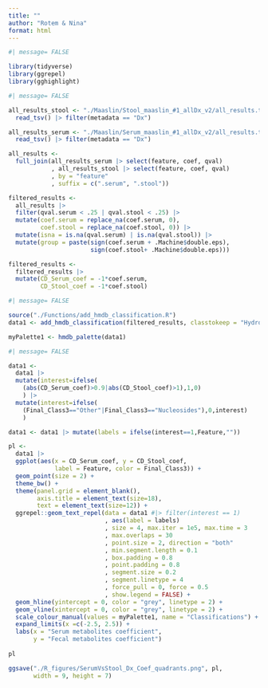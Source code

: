 ```yaml
---
title: ""
author: "Rotem & Nina"
format: html
---
```

  
```r
#| message= FALSE

library(tidyverse)
library(ggrepel)
library(gghighlight)
```

```r
#| message= FALSE

all_results_stool <- "./Maaslin/Stool_maaslin_#1_allDx_v2/all_results.tsv" |> 
  read_tsv() |> filter(metadata == "Dx")

all_results_serum <- "./Maaslin/Serum_maaslin_#1_allDx_v2/all_results.tsv" |> 
  read_tsv() |> filter(metadata == "Dx")
```

```r
all_results <- 
  full_join(all_results_serum |> select(feature, coef, qval)
            , all_results_stool |> select(feature, coef, qval)
            , by = "feature"
            , suffix = c(".serum", ".stool"))

filtered_results <- 
  all_results |> 
  filter(qval.serum < .25 | qval.stool < .25) |> 
  mutate(coef.serum = replace_na(coef.serum, 0), 
         coef.stool = replace_na(coef.stool, 0)) |> 
  mutate(isna = is.na(qval.serum) | is.na(qval.stool)) |> 
  mutate(group = paste(sign(coef.serum + .Machine$double.eps), 
                       sign(coef.stool+ .Machine$double.eps)))

filtered_results <- 
  filtered_results |> 
  mutate(CD_Serum_coef = -1*coef.serum,
         CD_Stool_coef = -1*coef.stool)
```

```r
#| message= FALSE

source("./Functions/add_hmdb_classification.R")
data1 <- add_hmdb_classification(filtered_results, classtokeep = "Hydroxy") 

myPalette1 <- hmdb_palette(data1)
```

```r
#| message= FALSE

data1 <- 
  data1 |> 
  mutate(interest=ifelse(
    (abs(CD_Serum_coef)>0.9|abs(CD_Stool_coef)>1),1,0)
    ) |> 
  mutate(interest=ifelse(
    (Final_Class3=="Other"|Final_Class3=="Nucleosides"),0,interest)
    )

data1 <- data1 |> mutate(labels = ifelse(interest==1,Feature,""))
```


```r

pl <- 
  data1 |> 
  ggplot(aes(x = CD_Serum_coef, y = CD_Stool_coef, 
             label = Feature, color = Final_Class3)) + 
  geom_point(size = 2) + 
  theme_bw() +
  theme(panel.grid = element_blank(), 
        axis.title = element_text(size=18), 
        text = element_text(size=12)) +
  ggrepel::geom_text_repel(data = data1 #|> filter(interest == 1)
                           , aes(label = labels)
                           , size = 4, max.iter = 1e5, max.time = 3
                           , max.overlaps = 30
                           , point.size = 2, direction = "both"
                           , min.segment.length = 0.1
                           , box.padding = 0.8
                           , point.padding = 0.8
                           , segment.size = 0.2
                           , segment.linetype = 4
                           , force_pull = 0, force = 0.5
                           , show.legend = FALSE) +
  geom_hline(yintercept = 0, color = "grey", linetype = 2) +
  geom_vline(xintercept = 0, color = "grey", linetype = 2) + 
  scale_colour_manual(values = myPalette1, name = "Classifications") +
  expand_limits(x =c(-2.5, 2.5)) +
  labs(x = "Serum metabolites coefficient", 
       y = "Fecal metabolites coefficient")
  
pl

```


```r
ggsave("./R_figures/SerumVsStool_Dx_Coef_quadrants.png", pl, 
       width = 9, height = 7)
```

